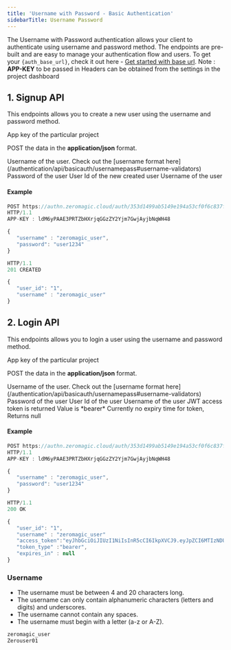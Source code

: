 ```yaml
--- 
title: 'Username with Password - Basic Authentication' 
sidebarTitle: Username Password
---
```



The Username with Password authentication allows your client to authenticate using username and password method. The endpoints are pre-built and are easy to manage your authentication flow and users. To get your `{auth_base_url}`, check it out here - [Get started with base url](/authentication/api/generalinfo#get-started-with-base-url).
<Info>
Note : **APP-KEY** to be passed in Headers can be obtained from the settings in the project dashboard
</Info>

## 1. Signup API

This endpoints allows you to create a new user using the username and password method.

  <Accordion title="Endpoint" defaultOpen="true">
<ParamField path="POST" type="{auth_base_url}/username-password-signup" />
  </Accordion>


  <Accordion title="Header">
<ParamField query="APP-KEY" type="string"  required>
  App key of the particular project
</ParamField>
  </Accordion>
 

  <Accordion title="Body Data" >

POST the data in the **application/json** format.

<ParamField body="username" type="string" required>
  Username of the user. Check out the [username format here](/authentication/api/basicauth/usernamepass#username-validators)
</ParamField>

<ParamField body="password" type="string" required>
  Password of the user
  </ParamField>

  </Accordion>

 
   <Accordion title="Response Body Data">
 <ResponseField name="user_id" type="string">
  User Id of the new created user 
</ResponseField>

<ResponseField name="username" type="string">
  Username of the user
</ResponseField> 
 
  </Accordion>
 
#### Example

```jsx Request
POST https://authn.zeromagic.cloud/auth/353d1499ab5149e194a53cf0f6c837f4/development/username-password-signup 
HTTP/1.1
APP-KEY : ldM6yPAAE3PRTZbHXrjqGGzZY2Yjm7GwjAyjbNqWH48

{
   "username" : "zeromagic_user",
   "password": "user1234"
}
```
 
```jsx Response
HTTP/1.1 
201 CREATED

{
   "user_id": "1",
   "username" : "zeromagic_user"
}
```

## 2. Login API

This endpoints allows you to login a user using the username and password method.

  <Accordion title="Endpoint" >
<ParamField path="POST" type="{auth_base_url}/username-password-login" />
  </Accordion>


  <Accordion title="Header">
<ParamField query="APP-KEY" type="string"  required>
  App key of the particular project
</ParamField>
  </Accordion>
  

  <Accordion title="Body Data" >

POST the data in the **application/json** format.

<ParamField body="username" type="string" required>
  Username of the user. Check out the [username format here](/authentication/api/basicauth/usernamepass#username-validators)
</ParamField>

<ParamField body="password" type="string" required>
  Password of the user
  </ParamField>

  </Accordion> 


   <Accordion title="Response Body Data">


<ResponseField name="user_id" type="string">
  User Id of the user
</ResponseField>

<ResponseField name="username" type="string">
 Username of the user
</ResponseField>
 

<ResponseField name="access_token" type="string">
  JWT access token is returned
</ResponseField>

<ResponseField name="token_type" type="string">
  Value is *bearer*
</ResponseField>

<ResponseField name="expires_in" type="string">
  Currently no expiry time for token, Returns null
</ResponseField>

  </Accordion>
 
#### Example

```jsx Request
POST https://authn.zeromagic.cloud/auth/353d1499ab5149e194a53cf0f6c837f4/development/username-password-login 
HTTP/1.1
APP-KEY : ldM6yPAAE3PRTZbHXrjqGGzZY2Yjm7GwjAyjbNqWH48

{
   "username" : "zeromagic_user",
   "password": "user1234"
}
```
 
```jsx Response
HTTP/1.1 
200 OK

{
   "user_id": "1",
   "username" : "zeromagic_user"
   "access_token":"eyJhbGciOiJIUzI1NiIsInR5cCI6IkpXVCJ9.eyJpZCI6MTIzNDU2Nzg5LCJuYW1lIjoiSm9zZXBoIn0.OpOSSw7e485LOP5PrzScxHb7SR6sAOMRckfFwi4rp7o",
   "token_type" :"bearer",
   "expires_in" : null
}
```
 
### Username 
- The username must be between 4 and 20 characters long.
- The username can only contain alphanumeric characters (letters and digits) and underscores.
- The username cannot contain any spaces.
- The username must begin with a letter (a-z or A-Z).

```jsx Examples
zeromagic_user
Zerouser01
```